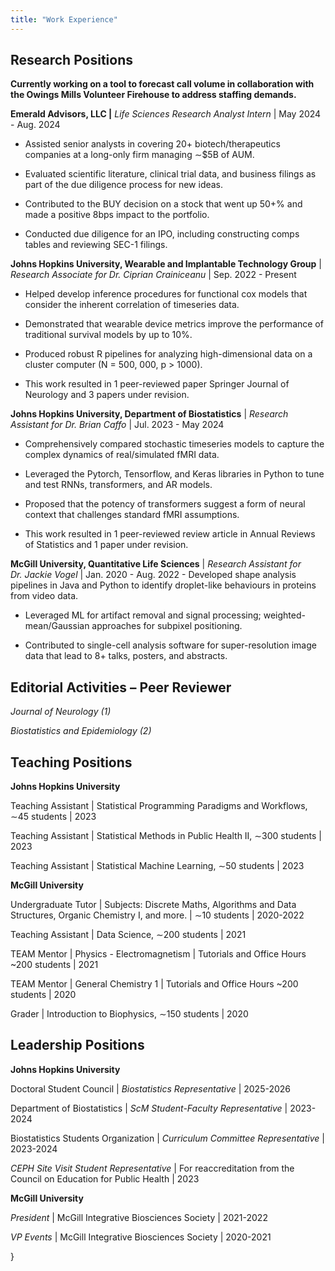 ```yaml
---
title: "Work Experience"
---
```


\comment{TODO: make personal projects tab}

## Research Positions

**Currently working on a tool to forecast call volume in collaboration with the Owings Mills Volunteer Firehouse to address staffing demands.**

**Emerald Advisors, LLC \|** *Life Sciences Research Analyst Intern* \| May 2024 - Aug. 2024

-   Assisted senior analysts in covering 20+ biotech/therapeutics companies at a long-only firm managing ∼\$5B of AUM.

-   Evaluated scientific literature, clinical trial data, and business filings as part of the due diligence process for new ideas.

-   Contributed to the BUY decision on a stock that went up 50+% and made a positive 8bps impact to the portfolio.

-   Conducted due diligence for an IPO, including constructing comps tables and reviewing SEC-1 filings.

**Johns Hopkins University, Wearable and Implantable Technology Group** \| *Research Associate for Dr. Ciprian Crainiceanu* \| Sep. 2022 - Present

-   Helped develop inference procedures for functional cox models that consider the inherent correlation of timeseries data.

-   Demonstrated that wearable device metrics improve the performance of traditional survival models by up to 10%.

-   Produced robust R pipelines for analyzing high-dimensional data on a cluster computer (N = 500, 000, p \> 1000).

-   This work resulted in 1 peer-reviewed paper Springer Journal of Neurology and 3 papers under revision.

**Johns Hopkins University, Department of Biostatistics** \| *Research Assistant for Dr. Brian Caffo* \| Jul. 2023 - May 2024

-   Comprehensively compared stochastic timeseries models to capture the complex dynamics of real/simulated fMRI data.

-   Leveraged the Pytorch, Tensorflow, and Keras libraries in Python to tune and test RNNs, transformers, and AR models.

-   Proposed that the potency of transformers suggest a form of neural context that challenges standard fMRI assumptions.

-   This work resulted in 1 peer-reviewed review article in Annual Reviews of Statistics and 1 paper under revision.

**McGill University, Quantitative Life Sciences** \| *Research Assistant for Dr. Jackie Vogel* \| Jan. 2020 - Aug. 2022 - Developed shape analysis pipelines in Java and Python to identify droplet-like behaviours in proteins from video data.

-   Leveraged ML for artifact removal and signal processing; weighted-mean/Gaussian approaches for subpixel positioning.

-   Contributed to single-cell analysis software for super-resolution image data that lead to 8+ talks, posters, and abstracts.

## Editorial Activities – Peer Reviewer

*Journal of Neurology (1)*

*Biostatistics and Epidemiology (2)*

## Teaching Positions

**Johns Hopkins University**

Teaching Assistant \| Statistical Programming Paradigms and Workflows, ∼45 students \| 2023

Teaching Assistant \| Statistical Methods in Public Health II, ∼300 students \| 2023

Teaching Assistant \| Statistical Machine Learning, ∼50 students \| 2023

**McGill University**

Undergraduate Tutor \| Subjects: Discrete Maths, Algorithms and Data Structures, Organic Chemistry I, and more. \| ∼10 students \| 2020-2022

Teaching Assistant \| Data Science, ∼200 students \| 2021

TEAM Mentor \| Physics - Electromagnetism \| Tutorials and Office Hours \~200 students \| 2021

TEAM Mentor \| General Chemistry 1 \| Tutorials and Office Hours \~200 students \| 2020

Grader \| Introduction to Biophysics, ∼150 students \| 2020

## Leadership Positions

**Johns Hopkins University**

Doctoral Student Council \| *Biostatistics Representative* \| 2025-2026

Department of Biostatistics \| *ScM Student-Faculty Representative* \| 2023-2024

Biostatistics Students Organization \| *Curriculum Committee Representative* \| 2023-2024

*CEPH Site Visit Student Representative* \| For reaccreditation from the Council on Education for Public Health \| 2023

**McGill University**

*President* \| McGill Integrative Biosciences Society \| 2021-2022

*VP Events* \| McGill Integrative Biosciences Society \| 2020-2021

\comment{## Miscellaneous Positions}
